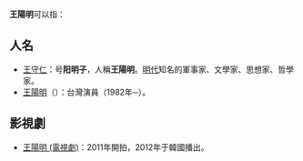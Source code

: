 '''王陽明'''可以指：

== 人名 ==
*[[王守仁|王守仁]]：号'''阳明子'''，人稱'''王陽明'''。[[明代|明代]]知名的軍事家、文學家、思想家、哲學家。
*[[王陽明_(演員)|王陽明]]（{{lang-en|Sunny Wang}}）：台灣演員（1982年─）。

== 影視劇 ==
*[[王陽明_(電視劇)|王陽明 (電視劇)]]：2011年開拍，2012年于韓國播出。

{{消歧義|Y陽|Cat=三字王姓人名消歧義}}